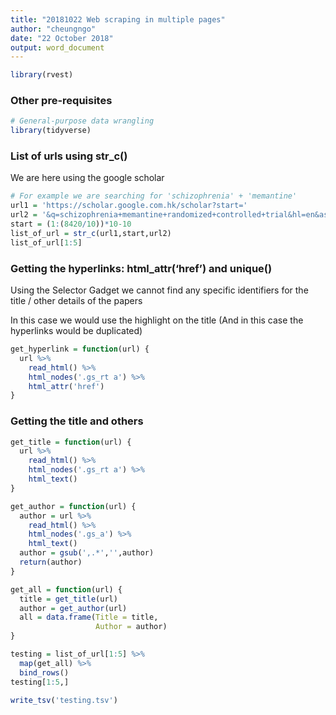```yaml
---
title: "20181022 Web scraping in multiple pages"
author: "cheungngo"
date: "22 October 2018"
output: word_document
---
```


```r
library(rvest)
```

### Other pre-requisites

```r
# General-purpose data wrangling
library(tidyverse)
```

### List of urls using str_c()

We are here using the google scholar  

```r
# For example we are searching for 'schizophrenia' + 'memantine'
url1 = 'https://scholar.google.com.hk/scholar?start='
url2 = '&q=schizophrenia+memantine+randomized+controlled+trial&hl=en&as_sdt=0,5'
start = (1:(8420/10))*10-10
list_of_url = str_c(url1,start,url2)
list_of_url[1:5]
```

### Getting the hyperlinks: html_attr('href') and unique()

Using the Selector Gadget we cannot find any specific identifiers for the title / other details of the papers  

In this case we would use the highlight on the title (And in this case the hyperlinks would be duplicated)

```r
get_hyperlink = function(url) {
  url %>%
    read_html() %>%
    html_nodes('.gs_rt a') %>%
    html_attr('href')
}
```

### Getting the title and others

```r
get_title = function(url) {
  url %>%
    read_html() %>%
    html_nodes('.gs_rt a') %>%
    html_text()
}
```

```r
get_author = function(url) {
  author = url %>%
    read_html() %>%
    html_nodes('.gs_a') %>%
    html_text()
  author = gsub(',.*','',author)
  return(author)
}
```

```r
get_all = function(url) {
  title = get_title(url)
  author = get_author(url)
  all = data.frame(Title = title,
                   Author = author)
}
```


```r
testing = list_of_url[1:5] %>%
  map(get_all) %>%
  bind_rows() 
testing[1:5,]
```

```r
write_tsv('testing.tsv')
```

